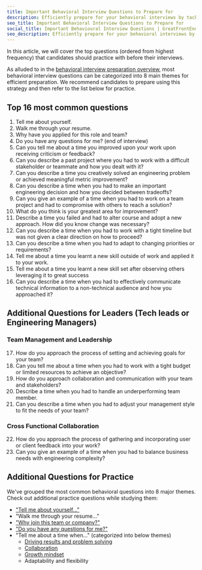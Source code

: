 ```yaml
---
title: Important Behavioral Interview Questions to Prepare for
description: Efficiently prepare for your behavioral interviews by tackling the most commonly asked questions first
seo_title: Important Behavioral Interview Questions to Prepare for
social_title: Important Behavioural Interview Questions | GreatFrontEnd
seo_description: Efficiently prepare for your behavioral interviews by tackling the most commonly asked questions first
---
```


In this article, we will cover the top questions (ordered from highest frequency) that candidates should practice with before their interviews.

As alluded to in the [behavioral interview preparation overview](/behavioral-interview-guidebook/), most behavioral interview questions can be categorized into 8 main themes for efficient preparation. We recommend candidates to prepare using this strategy and then refer to the list below for practice.

## Top 16 most common questions

1. Tell me about yourself.
1. Walk me through your resume.
1. Why have you applied for this role and team?
1. Do you have any questions for me? (end of interview)
1. Can you tell me about a time you improved upon your work upon receiving criticism or feedback?
1. Can you describe a past project where you had to work with a difficult stakeholder or teammate and how you dealt with it?
1. Can you describe a time you creatively solved an engineering problem or achieved meaningful metric improvement?
1. Can you describe a time when you had to make an important engineering decision and how you decided between tradeoffs?
1. Can you give an example of a time when you had to work on a team project and had to compromise with others to reach a solution?
1. What do you think is your greatest area for improvement?
1. Describe a time you failed and had to alter course and adopt a new approach. How did you know change was necessary?
1. Can you describe a time when you had to work with a tight timeline but was not given a clear direction on how to proceed?
1. Can you describe a time when you had to adapt to changing priorities or requirements?
1. Tell me about a time you learnt a new skill outside of work and applied it to your work.
1. Tell me about a time you learnt a new skill set after observing others leveraging it to great success
1. Can you describe a time when you had to effectively communicate technical information to a non-technical audience and how you approached it?

## Additional Questions for Leaders (Tech leads or Engineering Managers)

### Team Management and Leadership

17. How do you approach the process of setting and achieving goals for your team?
1. Can you tell me about a time when you had to work with a tight budget or limited resources to achieve an objective?
1. How do you approach collaboration and communication with your team and stakeholders?
1. Describe a time when you had to handle an underperforming team member.
1. Can you describe a time when you had to adjust your management style to fit the needs of your team?

### Cross Functional Collaboration

22. How do you approach the process of gathering and incorporating user or client feedback into your work?
1. Can you give an example of a time when you had to balance business needs with engineering complexity?

## Additional Questions for Practice

We've grouped the most common behavioral questions into 8 major themes. Check out additional practice questions while studying them:

- ["Tell me about yourself..."](/behavioral-interview-guidebook/self-introduction)
- "Walk me through your resume..."
- ["Why join this team or company?"](/behavioral-interview-guidebook/why-work-here)
- ["Do you have any questions for me?"](/behavioral-interview-guidebook/questions-to-ask)
- "Tell me about a time when..." (categorized into below themes)
  - [Driving results and problem solving](/behavioral-interview-guidebook/problem-solving)
  - [Collaboration](/behavioral-interview-guidebook/collaboration)
  - [Growth mindset](/behavioral-interview-guidebook/growth-mindset)
  - Adaptability and flexibility
